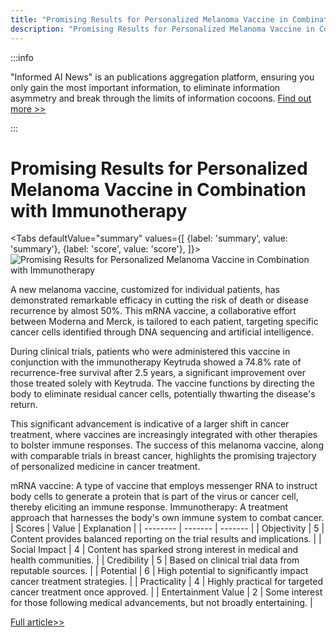 ```yaml
---
title: "Promising Results for Personalized Melanoma Vaccine in Combination with Immunotherapy"
description: "Promising Results for Personalized Melanoma Vaccine in Combination with Immunotherapy"
---
```



:::info

"Informed AI News" is an publications aggregation platform, ensuring you only gain the most important information, to eliminate information asymmetry and break through the limits of information cocoons.  [Find out more >>](/docs/guides)

:::

# Promising Results for Personalized Melanoma Vaccine in Combination with Immunotherapy


<Tabs
	defaultValue="summary"
	values={[
	{label: 'summary', value: 'summary'},
	{label: 'score', value: 'score'},
]}>
<TabItem value="summary">
<img
  src="https://image.informedainews.com/2024/06/Hea-6Sp-1717494915-0.jpg"
  alt="Promising Results for Personalized Melanoma Vaccine in Combination with Immunotherapy"
/>



A new melanoma vaccine, customized for individual patients, has demonstrated remarkable efficacy in cutting the risk of death or disease recurrence by almost 50%. This mRNA vaccine, a collaborative effort between Moderna and Merck, is tailored to each patient, targeting specific cancer cells identified through DNA sequencing and artificial intelligence.

During clinical trials, patients who were administered this vaccine in conjunction with the immunotherapy Keytruda showed a 74.8% rate of recurrence-free survival after 2.5 years, a significant improvement over those treated solely with Keytruda. The vaccine functions by directing the body to eliminate residual cancer cells, potentially thwarting the disease's return.

This significant advancement is indicative of a larger shift in cancer treatment, where vaccines are increasingly integrated with other therapies to bolster immune responses. The success of this melanoma vaccine, along with comparable trials in breast cancer, highlights the promising trajectory of personalized medicine in cancer treatment.

mRNA vaccine: A type of vaccine that employs messenger RNA to instruct body cells to generate a protein that is part of the virus or cancer cell, thereby eliciting an immune response.
Immunotherapy: A treatment approach that harnesses the body's own immune system to combat cancer.
</TabItem>
<TabItem value="score">
	| Scores     | Value   | Explanation |
	| -------- | ------- | ------- |
	| Objectivity  | 5    | Content provides balanced reporting on the trial results and implications.    |
	| Social Impact | 4     | Content has sparked strong interest in medical and health communities.    |
	| Credibility    | 5    | Based on clinical trial data from reputable sources.    |
	| Potential    | 6    | High potential to significantly impact cancer treatment strategies.    |
	| Practicality    | 4    | Highly practical for targeted cancer treatment once approved.    |
	| Entertainment Value    | 2    | Some interest for those following medical advancements, but not broadly entertaining.    |
</TabItem>
</Tabs>

[Full article>>](https://www.theguardian.com/society/article/2024/jun/03/extremely-impressive-melanoma-jab-trial-results-excite-doctors)
